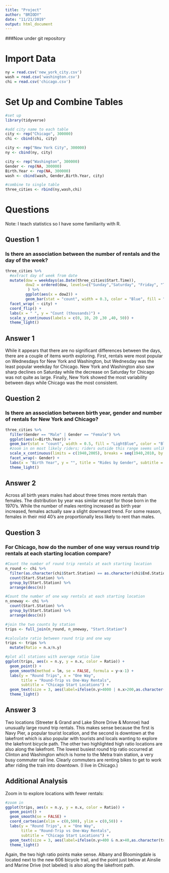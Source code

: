 ```yaml
---
title: "Project"
author: "BRIODY"
date: "11/21/2019"
output: html_document
---
```


###Now under git repository

# Import Data
```r
ny = read.csv('new_york_city.csv')
wash = read.csv('washington.csv')
chi = read.csv('chicago.csv')
```

# Set Up and Combine Tables
```r
#set up
library(tidyverse)

#add city name to each table 
city <- rep("Chicago", 300000)
chi <- cbind(chi, city)

city <- rep("New York City", 300000)
ny <- cbind(ny, city)

city <- rep("Washington", 300000)
Gender <- rep(NA, 300000)
Birth.Year <- rep(NA, 300000)
wash <- cbind(wash, Gender,Birth.Year, city)

#combine to single table
three_cities <- rbind(ny,wash,chi)
```

# Questions
Note: I teach statistics so I have some familiarity with R. 

## Question 1 
### Is there an association between the number of rentals and the day of the week? 
```r
three_cities %>% 
  #extract day of week from date
  mutate(dow = weekdays(as.Date(three_cities$Start.Time)), 
         dow2 = ordered(dow, levels=c("Sunday","Saturday", "Friday", "Thursday","Wednesday", "Tuesday", "Monday"))
          ) %>% 
         ggplot(aes(x = dow2)) + 
         geom_bar(stat = "count", width = 0.3, color = "Blue", fill = "LightBlue") +
  facet_wrap( ~ city) + 
  coord_flip() +
  labs(x = " ", y = "Count (thousands)") +
  scale_y_continuous(labels = c(0, 10, 20 ,30 ,40, 50)) +
  theme_light()
```

## Answer 1 
While it appears that there are no significant differences between the days, there are a couple of items worth exploring. First, rentals were most popular on Wednesdays for New York and Washington, but Wednesday was the least popular weekday for Chicago. New York and Washington also saw sharp declines on Saturday while the decrease on Saturday for Chicago was not quite as large. Finally, New York showed the most variability between days while Chicago was the most consistent. 

## Question 2  
### Is there an association between birth year, gender and number of rentals for New York and Chicago? 
```r
three_cities %>% 
  filter(Gender == "Male" | Gender == "Female") %>% 
  ggplot(aes(x=Birth.Year)) + 
  geom_bar(stat = "count", width = 0.5, fill = "LightBlue", color = "Blue" ) +
  #zoom in on most likely riders; riders outside this range seems unlikely
  scale_x_continuous(limits = c(1940,2005), breaks = seq(1940,2010, by = 10)) +
  facet_wrap(~ Gender) + 
  labs(x = "Birth Year", y = "", title = "Rides by Gender", subtitle = "Chicago and New York City") +
  theme_light()
```

## Answer 2 
Across all birth years males had about three times more rentals than females. The distribution by year was similar except for those born in the 1970's. While the number of males renting increased as birth year increased, females actually saw a slight downward trend. For some reason, females in their mid 40's are proportionally less likely to rent than males. 

## Question 3 
### For Chicago, how do the number of one way versus round trip rentals at each starting location compare? 
```r
#Count the number of round trip rentals at each starting location
n_round <- chi %>% 
  filter(as.character(chi$Start.Station) == as.character(chi$End.Station)) %>% 
  count(Start.Station) %>% 
  group_by(Start.Station) %>% 
  arrange(desc(n))

#Count the number of one way rentals at each starting location
n_oneway <- chi %>% 
  count(Start.Station) %>% 
  group_by(Start.Station) %>% 
  arrange(desc(n))

#join the two counts by station 
trips <- full_join(n_round, n_oneway, "Start.Station")

#calculate ratio between round trip and one way 
trips <- trips %>% 
  mutate(Ratio = n.x/n.y)

#plot all stations with average ratio line
ggplot(trips, aes(x = n.y, y = n.x, color = Ratio)) +
  geom_point() +
  geom_smooth(method = lm, se = FALSE, formula = y~x-1) +
  labs(y = "Round Trips", x = "One Way", 
       title = "Round-Trip vs One-Way Rentals", 
       subtitle = "Chicago Start Locations") + 
  geom_text(size = 3, aes(label=ifelse(n.y>4000 | n.x>200,as.character(trips$Start.Station),'')), hjust = 1, vjust = 1.5) +
  theme_light()
```

## Answer 3 
Two locations (Streeter & Grand and Lake Shore Drive & Monroe) had unusually large round trip rentals. This makes sense because the first is Navy Pier, a popular tourist location, and the second is downtown at the lakefront which is also popular with tourists and locals wanting to explore the lakefront bicycle path. The other two highlighted high ratio locations are also along the lakefront. The lowest busiest round trip ratio occurred at Clinton and Washington which is home to the Metra train station, a very busy commuter rail line. Clearly commuters are renting bikes to get to work after riding the train into downtown. (I live in Chicago.)

## Additional Analysis
Zoom in to explore locations with fewer rentals:
```r
#zoom in
ggplot(trips, aes(x = n.y, y = n.x, color = Ratio)) +
  geom_point() +
  geom_smooth(se = FALSE) +
  coord_cartesian(xlim = c(0,500), ylim = c(0,50)) +
  labs(y = "Round Trips", x = "One Way", 
       title = "Round-Trip vs One-Way Rentals", 
       subtitle = "Chicago Start Locations") +
  geom_text(size = 3, aes(label=ifelse(n.y>400 & n.x>40,as.character(trips$Start.Station),'')), hjust = 1, vjust = -1.5) + 
  theme_light()
```

Again, the two high ratio points make sense. Albany and Bloomingdale is located next to the new 606 bicycle trail, and the point just below at Ainslie and Marine Drive (not labeled) is also along the lakefront path. 